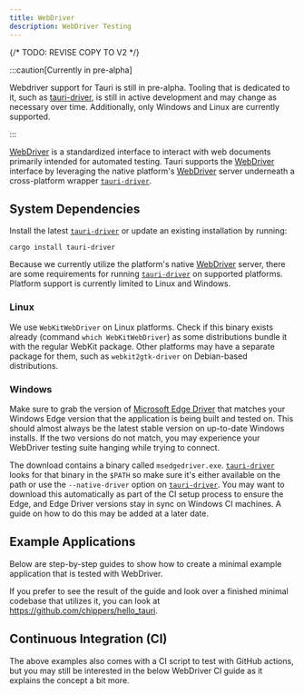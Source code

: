 ```yaml
---
title: WebDriver
description: WebDriver Testing
---
```


{/* TODO: REVISE COPY TO V2 */}

:::caution[Currently in pre-alpha]

Webdriver support for Tauri is still in pre-alpha. Tooling that is dedicated to it, such as [tauri-driver], is still in
active development and may change as necessary over time. Additionally, only Windows and Linux are currently supported.

:::

[WebDriver] is a standardized interface to interact with web documents primarily intended for automated testing.
Tauri supports the [WebDriver] interface by leveraging the native platform's [WebDriver] server underneath a
cross-platform wrapper [`tauri-driver`].

## System Dependencies

Install the latest [`tauri-driver`] or update an existing installation by running:

```shell
cargo install tauri-driver
```

Because we currently utilize the platform's native [WebDriver] server, there are some requirements for running
[`tauri-driver`] on supported platforms. Platform support is currently limited to Linux and Windows.

### Linux

We use `WebKitWebDriver` on Linux platforms. Check if this binary exists already (command `which WebKitWebDriver`) as
some distributions bundle it with the regular WebKit package. Other platforms may have a separate package for them, such
as `webkit2gtk-driver` on Debian-based distributions.

### Windows

Make sure to grab the version of [Microsoft Edge Driver] that matches your Windows Edge version that the application is
being built and tested on. This should almost always be the latest stable version on up-to-date Windows installs. If the
two versions do not match, you may experience your WebDriver testing suite hanging while trying to connect.

The download contains a binary called `msedgedriver.exe`. [`tauri-driver`] looks for that binary in the `$PATH` so make
sure it's either available on the path or use the `--native-driver` option on [`tauri-driver`]. You may want to download this automatically as part of the CI setup process to ensure the Edge, and Edge Driver versions
stay in sync on Windows CI machines. A guide on how to do this may be added at a later date.

## Example Applications

Below are step-by-step guides to show how to create a minimal example application that
is tested with WebDriver.

If you prefer to see the result of the guide and look over a finished minimal codebase that utilizes it, you
can look at https://github.com/chippers/hello_tauri.


<CardGrid>
	<LinkCard title="Setup" href="/guides/test/webdriver/example/setup" />
	<LinkCard title="Selenium" href="/guides/test/webdriver/example/selenium" />
	<LinkCard
		title="WebdriverIO"
		href="/guides/test/webdriver/example/webdriverio"
	/>
</CardGrid>

## Continuous Integration (CI)

The above examples also comes with a CI script to test with GitHub actions, but you may still be interested in the below WebDriver CI guide as it explains the concept a bit more.

<LinkCard
	title="Continuous Integration (CI)"
	href="/guides/test/webdriver/ci"
/>

[webdriver]: https://www.w3.org/TR/webdriver/
[`tauri-driver`]: https://crates.io/crates/tauri-driver
[tauri-driver]: https://crates.io/crates/tauri-driver
[microsoft edge driver]: https://developer.microsoft.com/en-us/microsoft-edge/tools/webdriver/
